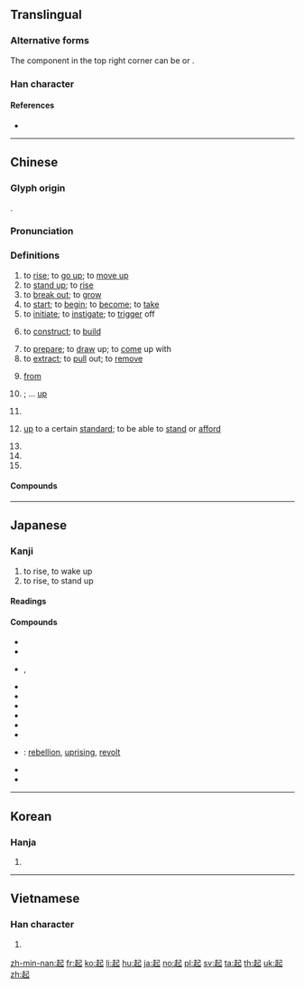 {{character info/new}}
==Translingual==
{{stroke order}}
{{stroke order|type=animate}}

===Alternative forms===
The component in the top right corner can be {{l|mul|己}} or {{l|mul|巳}}.

===Han character===
{{Han char|rn=156|rad=走|as=03|sn=10|four=47801|canj=GORU,GOSU|ids=⿺走巳,⿺走己}}

====References====
* {{Han ref|kx=1215.150|dkj=37048|dj=1683.180|hdz=53476.020|uh=8D77|ud=36215|bh=B05F|bd=45151}}

----

==Chinese==
{{zh-forms}}

===Glyph origin===
{{Han etym}}
{{Han compound|走|己|ls=psc|c1=s|c2=p}}.

===Pronunciation===
{{zh-pron
|m=qǐ
|c=hei2
|h=pfs=hí
|md=kī
|mn=khí
|w=2qi
|mc=y
|oc=y
|ma=y
|cat=v,cls
}}

===Definitions===
{{zh-hanzi}}

# to [[rise]]; to [[go up]]; to [[move up]]
# to [[stand up]]; to [[rise]]
# to [[break out]]; to [[grow]]
# to [[start]]; to [[begin]]; to [[become]]; to [[take]]
# to [[initiate]]; to [[instigate]]; to [[trigger]] off
# {{lb|zh|dialectal|_|Mandarin|Cantonese|Hakka|Min|Wu}} to [[construct]]; to [[build]]
#: {{zh-x|起 緊 嘅 線路|routes currently being '''built'''}}
# to [[prepare]]; to [[draw]] up; to [[come]] up with
# to [[extract]]; to [[pull]] out; to [[remove]]
# {{lb|zh|in {{zh-l|[[從]]/[[由]]……起}} structures}} [[from]]
# {{n-g|particle placed after verbs to indicate upward movement}}; ... [[up]]
# {{n-g|particle placed after verbs to indicate the beginning of a continued action}}
# {{lb|zh|used with {{zh-l|*不}} or {{zh-l|*得}} after verbs}} [[up]] to a certain [[standard]]; to be able to [[stand]] or [[afford]]
# {{n-g|particle placed after verbs to indicate the involvement of a person or thing in the action}}
# {{zh-classifier|[[incident]]s|t=[[case]]s}}
# {{zh-classifier|[[batch]]es or [[group]]s}}

====Compounds====
{{zh-der|起來|起床|起義|起兵|起伏|起身|起毛|一哄而起|一早起|一早起了|一病不起|一起|一躍而起|一饋十起|不知起倒|不識起倒|不起|不起之病|不起眼|並起|了不起|仄起體|代起|俱起|倔起|健起|僱不起|兔起鳧舉|兔起鶻落|再起|凸起|前仆後起|勃起|原起|受不起|另起煙爨|另起爐灶|同起同坐|吳起|吹起捏塌|喚起|四起|四起八拜|回生起死|坐言起行|坐起|垂直起飛|墳起|大清早起|大起|大起大落|大陸隆起|奮袂而起|奮起|奮起直追|女起解|婆娑起舞|對不起|對得起|屢仆屢起|崛起|平起平坐|廣州起義|引起|後起|後起之秀|後起字|從何說起|心頭火起|心頭起火|忽起忽落|急起直追|性起|惹不起|應運而起|手起刀落|打起|打起精神|承當不起|承起|抄起|抖起來|拂袖而起|拍案而起|拔地而起|拔起|拿不起來|拿得起|振衰起敝|振起|挺起胸膛|掀起|掌不起|提不起勁|提起|提起公訴|揚起|揭竿而起|撈起嘴巴|撩起|撿起|擔不起|擔當不起|擱起|攘臂而起|日起有功|早起|晏起|晚起|暴起暴落|有起色|東山再起|板起臉|此仆彼起|此起彼伏|此起彼落|武昌起義|汩起|沒起倒|泛起|海洋隆起|源起|滾起來|漸有起色|烽煙四起|無盡緣起|無風起浪|熛起|特起|狼煙四起|生枯起朽|異軍特起|異軍突起|當不起|痿不忘起|發起|發起人|白手起家|白起|盜賊四起|盜賊蜂起|看不起|看得起|看起來|瞅不起|瞧不起|瞧得起|禁不起|禁得起|禍起蕭牆|禍起隱微|禍起飛語|稱得起|突起|竄起|算起來|綠林起義|綽起|綿延起伏|緣起|群起|群起攻之|群起攻訐|群起效尤|群起而攻|翩翩起舞|翻起|老起面皮|聞雞起舞|聞風而起|聲名鵲起|聲譽鵲起|肅然起敬|背山起樓|臥起|興起|蔚起|蕭牆禍起|蜂午並起|蜂起|蝟起|螺絲起子|見財起意|說起|說起來|變亂四起|變起蕭牆|豎起脊梁|貪功起釁|賠不起|赤手起家|起事|起伏不平|起住|起倒|起偃為豎|起先|起兵動眾|起初|起功局|起勁|起動|起動器|起動馬達|起原|起句|起司|起司蛋糕|起因|起圈|起土|起坐|起坡|起士|起夜|起夫|起奪|起始|起子|起家|起居|起居室|起居注|起岸|起工|起師動眾|起席|起復|起急|起意|起手|起打|起承轉合|起撥|起敬|起數|起早|起早貪黑|起旱|起更|起服|起末|起根兒|起根發腳|起根立地|起槓|起步|起死回生|起水頭兒|起源|起火|起火店|起烘|起煩|起爆|起獲|起用|起疑|起病|起皮子|起眼|起碼|起磨|起租|起程|起稿|起立|起筆|起粟|起翅|起而效尤|起臥|起興|起舞|起航|起色|起花頭|起草|起落|起落架|起薪|起行|起見|起解|起訖|起訴|起訴人|起訴書|起訴權|起誓|起課|起講|起貨|起贓|起跑|起跑線|起跳|起身炮|起軍|起轎|起運|起釁|起重機|起錨|起開|起雷|起電機|起電盤|起靈|起頭|起風|起飛|起首|起馬|起馬牌|起駕|起高調|起鬨|起點|趕起|跑起來|跳起來|躍起|身起|輛起|輸不起|迭起|逞起威風|連根拔起|連綿起伏|那起人|釁起蕭牆|鋒起|錢起|陽起石|隆起|雞鳴而起|雲南起義|雲起龍驤|風起|風起水涌|風起潮湧|風起雲布|風起雲湧|風起雲蒸|飲食起居|馬起臉|騰空而起|騰蛟起鳳|高低起伏|高潮迭起|鵲起|齁聲雷起}}

----

==Japanese==

===Kanji===
{{ja-kanji|grade=3|rs=走03}}

# to rise, to wake up
# to rise, to stand up

====Readings====
{{ja-readings
|goon=[[こ]] (ko)
|kanon=[[き]] (ki)
|kun=[[おきる]] ([[起きる]], okiru), [[おこる]] ([[起こる]]], okoru), [[たつ]] ([[起つ]], tatsu)
}}

====Compounds====
{{der-top|Compounds}}
* {{ja-r|起因|き.いん}}
* {{ja-r|起業|きぎょう}}
* {{ja-r|起源|きげん}}, {{ja-r|起原|きげん}}
* {{ja-r|起算|きさん}}
* {{ja-r|起床|きしょう}}
* {{ja-r|起承転結|きしょうてんせつ}}
* {{ja-r|起訴|きそ}}
* {{ja-r|機動|きどう}}
* {{ja-r|起伏|きふく}}
* {{ja-r|蜂起|ほうき}}: [[rebellion]], [[uprising]], [[revolt]]
* {{ja-r|起用|きよう}}
* {{ja-r|起立|きりつ}}
{{der-bottom}}

----

==Korean==

===Hanja===
{{ko-hanja|hangeul=기|eumhun=|rv=gi|mr=ki|y=ki}}

# {{defn|lang=ko|sort=走03}}

----

==Vietnamese==

===Han character===
{{vi-hantu|[[khởi]], [[khỉ]]|rs=走03}}

# {{defn|lang=vi|sort=走03}}

[[zh-min-nan:起]]
[[fr:起]]
[[ko:起]]
[[li:起]]
[[hu:起]]
[[ja:起]]
[[no:起]]
[[pl:起]]
[[sv:起]]
[[ta:起]]
[[th:起]]
[[uk:起]]
[[zh:起]]